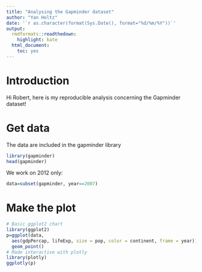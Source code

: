 ```yaml
---
title: "Analysing the Gapminder dataset"
author: "Yan Holtz"
date: '`r as.character(format(Sys.Date(), format="%d/%m/%Y"))`'
output:
  rmdformats::readthedown:
    highlight: kate
  html_document:
    toc: yes
---
```


# Introduction
Hi Robert, here is my reproducible analysis concerning the Gapminder dataset!


# Get data
The data are included in the gapminder library
```r
library(gapminder)
head(gapminder)
```

We work on 2012 only:
```r
data=subset(gapminder, year==2007)
```

# Make the plot
```r
# Basic ggplot2 chart
library(ggplot2)
p=ggplot(data, 
  aes(gdpPercap, lifeExp, size = pop, color = continent, frame = year)) +
  geom_point()
# Made interactive with plotly
library(plotly)
ggplotly(p)
```
